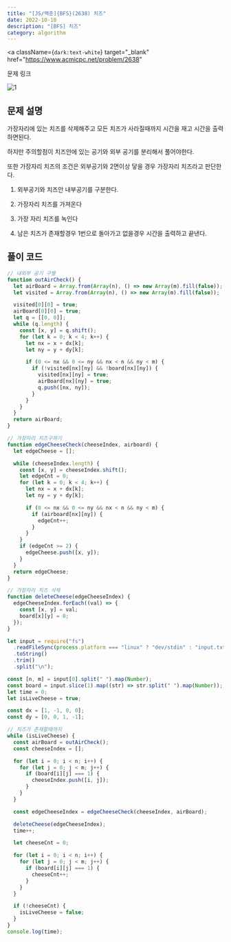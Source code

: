 ---
title: "[JS/백준]{BFS}(2638) 치즈"
date: 2022-10-10
description: "[BFS] 치즈"
category: algorithm
---

<a
  className={`dark:text-white`}
  target="_blank"
  href="https://www.acmicpc.net/problem/2638"
>
  문제 링크
</a>

![1](https://user-images.githubusercontent.com/75124028/194823860-3a671700-1850-4a10-a581-aef013f6bd67.PNG)

<h2 className={`dark:text-white`}>문제 설명</h2>

가장자리에 있는 치즈를 삭제해주고 모든 치즈가 사라질때까지 시간을 재고 시간을 출력하면된다.

하지만 주의할점이 치즈안에 있는 공기와 외부 공기를 분리해서 풀어야한다.

또한 가장자리 치즈의 조건은 외부공기와 2면이상 닿을 경우 가장자리 치즈라고 판단한다.

1. 외부공기와 치즈안 내부공기를 구분한다.

2. 가장자리 치즈를 가져온다

3. 가장 자리 치즈를 녹인다

4. 남은 치즈가 존재할경우 1번으로 돌아가고 없을경우 시간을 출력하고 끝낸다.

<h2 className={`dark:text-white`}>풀이 코드</h2>

```js showLineNumbers
// 내외부 공기 구별
function outAirCheck() {
  let airBoard = Array.from(Array(n), () => new Array(m).fill(false));
  let visited = Array.from(Array(n), () => new Array(m).fill(false));

  visited[0][0] = true;
  airBoard[0][0] = true;
  let q = [[0, 0]];
  while (q.length) {
    const [x, y] = q.shift();
    for (let k = 0; k < 4; k++) {
      let nx = x + dx[k];
      let ny = y + dy[k];

      if (0 <= nx && 0 <= ny && nx < n && ny < m) {
        if (!visited[nx][ny] && !board[nx][ny]) {
          visited[nx][ny] = true;
          airBoard[nx][ny] = true;
          q.push([nx, ny]);
        }
      }
    }
  }
  return airBoard;
}

// 가장자리 치즈구하기
function edgeCheeseCheck(cheeseIndex, airboard) {
  let edgeCheese = [];

  while (cheeseIndex.length) {
    const [x, y] = cheeseIndex.shift();
    let edgeCnt = 0;
    for (let k = 0; k < 4; k++) {
      let nx = x + dx[k];
      let ny = y + dy[k];

      if (0 <= nx && 0 <= ny && nx < n && ny < m) {
        if (airboard[nx][ny]) {
          edgeCnt++;
        }
      }
    }
    if (edgeCnt >= 2) {
      edgeCheese.push([x, y]);
    }
  }
  return edgeCheese;
}

// 가장자리 치즈 삭제
function deleteCheese(edgeCheeseIndex) {
  edgeCheeseIndex.forEach((val) => {
    const [x, y] = val;
    board[x][y] = 0;
  });
}

let input = require("fs")
  .readFileSync(process.platform === "linux" ? "dev/stdin" : "input.txt")
  .toString()
  .trim()
  .split("\n");

const [n, m] = input[0].split(" ").map(Number);
const board = input.slice(1).map((str) => str.split(" ").map(Number));
let time = 0;
let isLiveCheese = true;

const dx = [1, -1, 0, 0];
const dy = [0, 0, 1, -1];

// 치즈가 존재할때까지
while (isLiveCheese) {
  const airBoard = outAirCheck();
  const cheeseIndex = [];

  for (let i = 0; i < n; i++) {
    for (let j = 0; j < m; j++) {
      if (board[i][j] === 1) {
        cheeseIndex.push([i, j]);
      }
    }
  }

  const edgeCheeseIndex = edgeCheeseCheck(cheeseIndex, airBoard);

  deleteCheese(edgeCheeseIndex);
  time++;

  let cheeseCnt = 0;

  for (let i = 0; i < n; i++) {
    for (let j = 0; j < m; j++) {
      if (board[i][j] === 1) {
        cheeseCnt++;
      }
    }
  }

  if (!cheeseCnt) {
    isLiveCheese = false;
  }
}
console.log(time);
```
